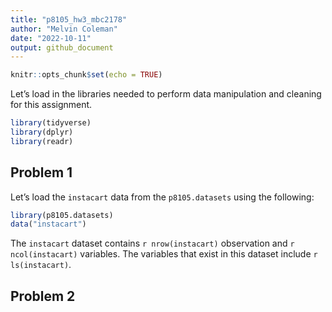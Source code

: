 ```yaml
---
title: "p8105_hw3_mbc2178"
author: "Melvin Coleman"
date: "2022-10-11"
output: github_document
---
```


```r
knitr::opts_chunk$set(echo = TRUE)
```

Let's load in the libraries needed to perform data manipulation and cleaning for this assignment.
```r
library(tidyverse)
library(dplyr)
library(readr)
```

## Problem 1 

Let's load the `instacart` data from the `p8105.datasets` using the following:
```r
library(p8105.datasets)
data("instacart") 
```

The `instacart` dataset contains `r nrow(instacart)` observation 
and `r ncol(instacart)` variables. The variables that exist in this dataset include 
`r ls(instacart)`. 


## Problem 2 



